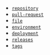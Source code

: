 - [`repository`](https://docs.github.com/en/rest/repos/repos#get-a-repository)
- [`pull-request`](https://docs.github.com/en/rest/pulls/pulls#get-a-pull-request)
- [`file`](/build-your-software-catalog/sync-data-to-catalog/git/github/#ingest-files-from-your-repositories)
- [`environment`](https://docs.github.com/en/rest/deployments/environments#get-an-environment)
- [`deployment`](https://docs.github.com/en/rest/deployments/deployments#get-a-deployment)
- [`releases`](https://docs.github.com/en/rest/releases/releases#list-releases)
- [`tags`](https://docs.github.com/en/rest/repos/repos#list-repository-tags)
